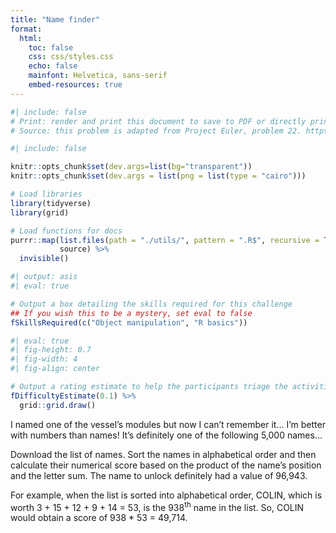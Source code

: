 ```yaml
---
title: "Name finder"
format: 
  html:
    toc: false
    css: css/styles.css
    echo: false
    mainfont: Helvetica, sans-serif
    embed-resources: true
---
```

```r
#| include: false
# Print: render and print this document to save to PDF or directly print.
# Source: this problem is adapted from Project Euler, problem 22. https://projecteuler.net/problem=22
```

```r
#| include: false

knitr::opts_chunk$set(dev.args=list(bg="transparent"))
knitr::opts_chunk$set(dev.args = list(png = list(type = "cairo")))

# Load libraries
library(tidyverse)
library(grid)

# Load functions for docs
purrr::map(list.files(path = "./utils/", pattern = ".R$", recursive = TRUE, full.names = TRUE),
           source) %>%
  invisible()
```

``` r
#| output: asis
#| eval: true

# Output a box detailing the skills required for this challenge
## If you wish this to be a mystery, set eval to false
fSkillsRequired(c("Object manipulation", "R basics"))
```

``` r
#| eval: true
#| fig-height: 0.7
#| fig-width: 4
#| fig-align: center

# Output a rating estimate to help the participants triage the activities
fDifficultyEstimate(0.1) %>%
  grid::grid.draw()
```

I named one of the vessel's modules but now I can't remember it... I'm better with numbers than names! It's definitely one of the following 5,000 names...

Download the list of names. Sort the names in alphabetical order and then calculate their numerical score based on the product of the name's position and the letter sum. The name to unlock definitely had a value of 96,943.

For example, when the list is sorted into alphabetical order, COLIN, which is worth 3 + 15 + 12 + 9 + 14 = 53, is the 938^th^ name in the list. So, COLIN would obtain a score of 938 * 53 = 49,714.